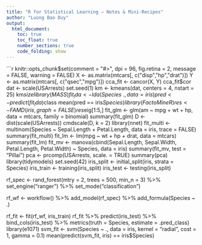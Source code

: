 ```yaml
---
title: "R for Statistical Learning — Notes & Mini-Recipes"
author: "Luong Bao Duy"
output:
  html_document:
    toc: true
    toc_float: true
    number_sections: true
    code_folding: show
---
```


```r
knitr::opts_chunk$set(comment = "#>", dpi = 96, fig.retina = 2, message = FALSE, warning = FALSE)
X <- as.matrix(mtcars[, c("disp","hp","drat")])
Y <- as.matrix(mtcars[, c("qsec","mpg")])
cca_fit <- cancor(X, Y)
cca_fit$cor
dat <- scale(USArrests)
set.seed(1)
km <- kmeans(dat, centers = 4, nstart = 25)
km$size
library(MASS)
fit_lda <- lda(Species ~ ., data = iris)
pred <- predict(fit_lda)$class
mean(pred == iris$Species)
library(FactoMineR)
res <- FAMD(iris, graph = FALSE)
res$eig[1:5,]
fit_glm <- glm(am ~ mpg + wt + hp, data = mtcars, family = binomial)
summary(fit_glm)
D <- dist(scale(USArrests))
cmdscale(D, k = 2)
library(nnet)
fit_multi <- multinom(Species ~ Sepal.Length + Petal.Length, data = iris, trace = FALSE)
summary(fit_multi)
fit_lm <- lm(mpg ~ wt + hp + drat, data = mtcars)
summary(fit_lm)
fit_mv <- manova(cbind(Sepal.Length, Sepal.Width, Petal.Length, Petal.Width) ~ Species, data = iris)
summary(fit_mv, test = "Pillai")
pca <- prcomp(USArrests, scale. = TRUE)
summary(pca)
library(tidymodels)
set.seed(42)
iris_split <- initial_split(iris, strata = Species)
iris_train <- training(iris_split)
iris_test  <- testing(iris_split)

rf_spec <- rand_forest(mtry = 2, trees = 500, min_n = 3) %>%
  set_engine("ranger") %>%
  set_mode("classification")

rf_wf <- workflow() %>%
  add_model(rf_spec) %>%
  add_formula(Species ~ .)

rf_fit <- fit(rf_wf, iris_train)
rf_fit %>%
  predict(iris_test) %>%
  bind_cols(iris_test) %>%
  metrics(truth = Species, estimate = .pred_class)
library(e1071)
svm_fit <- svm(Species ~ ., data = iris, kernel = "radial", cost = 1, gamma = 0.1)
mean(predict(svm_fit, iris) == iris$Species)
